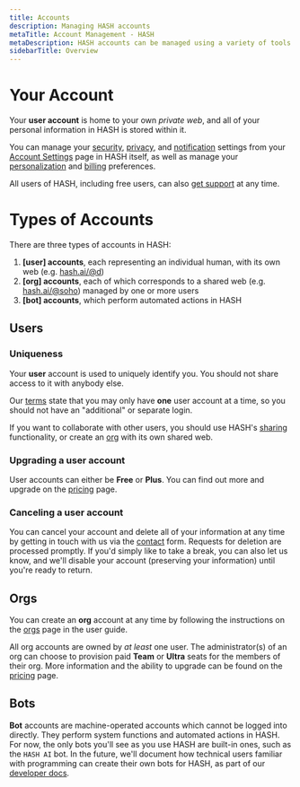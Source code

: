 ```yaml
---
title: Accounts
description: Managing HASH accounts
metaTitle: Account Management - HASH
metaDescription: HASH accounts can be managed using a variety of tools and
sidebarTitle: Overview
---
```


# Your Account

Your **user account** is home to your own _private web_, and all of your personal information in HASH is stored within it.

You can manage your [security](/guide/account/security), [privacy](/guide/account/privacy), and [notification](/guide/account/notifications) settings from your [Account Settings](http://app.hash.ai/settings) page in HASH itself, as well as manage your [personalization](/guide/account/personalization) and [billing](/guide/account/billing) preferences.

All users of HASH, including free users, can also [get support](/guide/account/support) at any time.

# Types of Accounts

There are three types of accounts in HASH:

1. **[user] accounts**, each representing an individual human, with its own web (e.g. [hash.ai/@d](/@d))
1. **[org] accounts**, each of which corresponds to a shared web (e.g. [hash.ai/@soho](/@soho)) managed by one or more users
1. **[bot] accounts**, which perform automated actions in HASH

## Users

### Uniqueness

Your **user** account is used to uniquely identify you. You should not share access to it with anybody else.

Our [terms](/legal/terms) state that you may only have **one** user account at a time, so you should not have an "additional" or separate login.

If you want to collaborate with other users, you should use HASH's [sharing](/guide/sharing) functionality, or create an [org](/guide/orgs) with its own shared web.

### Upgrading a user account

User accounts can either be **Free** or **Plus**. You can find out more and upgrade on the [pricing](/pricing) page.

### Canceling a user account

You can cancel your account and delete all of your information at any time by getting in touch with us via the [contact](/contact) form. Requests for deletion are processed promptly. If you'd simply like to take a break, you can also let us know, and we'll disable your account (preserving your information) until you're ready to return.

## Orgs

You can create an **org** account at any time by following the instructions on the [orgs](/guide/webs/org) page in the user guide.

All org accounts are owned by _at least_ one user. The administrator(s) of an org can choose to provision paid **Team** or **Ultra** seats for the members of their org. More information and the ability to upgrade can be found on the [pricing](/pricing) page.

## Bots

**Bot** accounts are machine-operated accounts which cannot be logged into directly. They perform system functions and automated actions in HASH. For now, the only bots you'll see as you use HASH are built-in ones, such as the `HASH AI` bot. In the future, we'll document how technical users familiar with programming can create their own bots for HASH, as part of our [developer docs](https://hash.dev/docs).